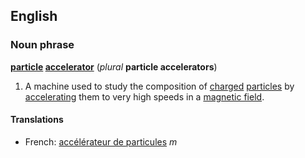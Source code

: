 ==English==
===Noun phrase===
{{wikipedia}}
'''[[particle]] [[accelerator]]''' (''plural'' '''particle accelerators''')

#A machine used to study the composition of [[charge]]d [[particle]]s by [[accelerate|accelerating]] them to very high speeds in a [[magnetic field]].

====Translations====
*French: [[accélérateur de particules]] ''m''